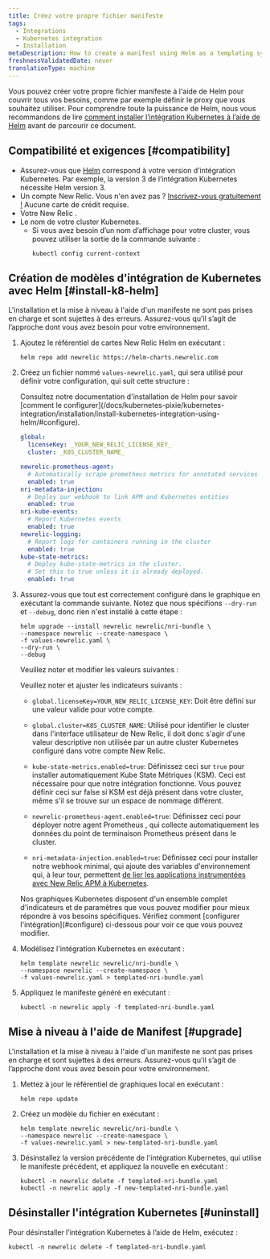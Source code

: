 ```yaml
---
title: Créez votre propre fichier manifeste
tags:
  - Integrations
  - Kubernetes integration
  - Installation
metaDescription: How to create a manifest using Helm as a templating system
freshnessValidatedDate: never
translationType: machine
---
```


Vous pouvez créer votre propre fichier manifeste à l&apos;aide de Helm pour couvrir tous vos besoins, comme par exemple définir le proxy que vous souhaitez utiliser. Pour comprendre toute la puissance de Helm, nous vous recommandons de lire [comment installer l’intégration Kubernetes à l’aide de Helm](/docs/kubernetes-pixie/kubernetes-integration/installation/install-kubernetes-integration-using-helm) avant de parcourir ce document.

## Compatibilité et exigences [#compatibility]

* Assurez-vous que [Helm](https://github.com/helm/helm#install) correspond à votre version d’intégration Kubernetes. Par exemple, la version 3 de l’intégration Kubernetes nécessite Helm version 3.
* Un compte New Relic. Vous n&apos;en avez pas ? [Inscrivez-vous gratuitement !](https://newrelic.com/signup) Aucune carte de crédit requise.
* Votre New Relic <InlinePopover type="licenseKey" />.
* Le nom de votre cluster Kubernetes.
  * Si vous avez besoin d’un nom d’affichage pour votre cluster, vous pouvez utiliser la sortie de la commande suivante :
    ```shell
    kubectl config current-context
    ```

## Création de modèles d&apos;intégration de Kubernetes avec Helm [#install-k8-helm]

<Callout variant="important">
  L&apos;installation et la mise à niveau à l&apos;aide d&apos;un manifeste ne sont pas prises en charge et sont sujettes à des erreurs. Assurez-vous qu’il s’agit de l’approche dont vous avez besoin pour votre environnement.
</Callout>

1. Ajoutez le référentiel de cartes New Relic Helm en exécutant :

   ```shell
   helm repo add newrelic https://helm-charts.newrelic.com
   ```

2. Créez un fichier nommé `values-newrelic.yaml`, qui sera utilisé pour définir votre configuration, qui suit cette structure :

   <Callout variant="important">
     Consultez notre documentation d&apos;installation de Helm pour savoir [comment le configurer](/docs/kubernetes-pixie/kubernetes-integration/installation/install-kubernetes-integration-using-helm/#configure).
   </Callout>

   ```yaml
   global:
     licenseKey: _YOUR_NEW_RELIC_LICENSE_KEY_
     cluster: _K8S_CLUSTER_NAME_

   newrelic-prometheus-agent:
     # Automatically scrape prometheus metrics for annotated services in the cluster
     enabled: true
   nri-metadata-injection:
     # Deploy our webhook to link APM and Kubernetes entities
     enabled: true
   nri-kube-events:
     # Report Kubernetes events
     enabled: true
   newrelic-logging:
     # Report logs for containers running in the cluster
     enabled: true
   kube-state-metrics:
     # Deploy kube-state-metrics in the cluster.
     # Set this to true unless it is already deployed.
     enabled: true
   ```

3. Assurez-vous que tout est correctement configuré dans le graphique en exécutant la commande suivante. Notez que nous spécifions `--dry-run` et `--debug`, donc rien n&apos;est installé à cette étape :

   ```shell
   helm upgrade --install newrelic newrelic/nri-bundle \
   --namespace newrelic --create-namespace \
   -f values-newrelic.yaml \
   --dry-run \
   --debug
   ```

   Veuillez noter et modifier les valeurs suivantes :

   Veuillez noter et ajuster les indicateurs suivants :

   * `global.licenseKey=YOUR_NEW_RELIC_LICENSE_KEY`: Doit être défini sur une valeur <InlinePopover type="licenseKey" />valide pour votre compte.

   * `global.cluster=K8S_CLUSTER_NAME`: Utilisé pour identifier le cluster dans l&apos;interface utilisateur de New Relic, il doit donc s&apos;agir d&apos;une valeur descriptive non utilisée par un autre cluster Kubernetes configuré dans votre compte New Relic.

   * `kube-state-metrics.enabled=true`: Définissez ceci sur `true` pour installer automatiquement Kube State Métriques (KSM). Ceci est nécessaire pour que notre intégration fonctionne. Vous pouvez définir ceci sur false si KSM est déjà présent dans votre cluster, même s&apos;il se trouve sur un espace de nommage différent.

   * `newrelic-prometheus-agent.enabled=true`: Définissez ceci pour déployer notre agent Prometheus , qui collecte automatiquement les données du point de terminaison Prometheus présent dans le cluster.

   * `nri-metadata-injection.enabled=true`: Définissez ceci pour installer notre webhook minimal, qui ajoute des variables d&apos;environnement qui, à leur tour, permettent [de lier les applications instrumentées avec New Relic APM à Kubernetes](/docs/kubernetes-pixie/kubernetes-integration/link-your-applications/link-your-applications-kubernetes).

   <Callout variant="tip">
     Nos graphiques Kubernetes disposent d&apos;un ensemble complet d&apos;indicateurs et de paramètres que vous pouvez modifier pour mieux répondre à vos besoins spécifiques. Vérifiez comment [configurer l&apos;intégration](#configure) ci-dessous pour voir ce que vous pouvez modifier.
   </Callout>

4. Modélisez l&apos;intégration Kubernetes en exécutant :

   ```shell
   helm template newrelic newrelic/nri-bundle \
   --namespace newrelic --create-namespace \
   -f values-newrelic.yaml > templated-nri-bundle.yaml
   ```

5. Appliquez le manifeste généré en exécutant :

   ```shell
   kubectl -n newrelic apply -f templated-nri-bundle.yaml
   ```

## Mise à niveau à l&apos;aide de Manifest [#upgrade]

<Callout variant="important">
  L&apos;installation et la mise à niveau à l&apos;aide d&apos;un manifeste ne sont pas prises en charge et sont sujettes à des erreurs. Assurez-vous qu’il s’agit de l’approche dont vous avez besoin pour votre environnement.
</Callout>

1. Mettez à jour le référentiel de graphiques local en exécutant :

   ```shell
   helm repo update
   ```

2. Créez un modèle du fichier en exécutant :

   ```shell
   helm template newrelic newrelic/nri-bundle \
   --namespace newrelic --create-namespace \
   -f values-newrelic.yaml > new-templated-nri-bundle.yaml
   ```

3. Désinstallez la version précédente de l&apos;intégration Kubernetes, qui utilise le manifeste précédent, et appliquez la nouvelle en exécutant :

   ```shell
   kubectl -n newrelic delete -f templated-nri-bundle.yaml
   kubectl -n newrelic apply -f new-templated-nri-bundle.yaml
   ```

## Désinstaller l&apos;intégration Kubernetes [#uninstall]

Pour désinstaller l’intégration Kubernetes à l’aide de Helm, exécutez :

```shell
kubectl -n newrelic delete -f templated-nri-bundle.yaml
```